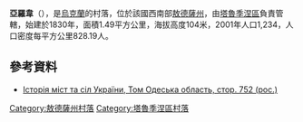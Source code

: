 {{coord|46|2|47|N|29|5|33|E|scale:30000|display=title}}

'''亞羅韋'''（{{lang-uk|Ярове}}），是[[烏克蘭|烏克蘭]]的村落，位於該國西南部[[敖德薩州|敖德薩州]]，由[[塔魯季涅區|塔魯季涅區]]負責管轄，始建於1830年，面積1.49平方公里，海拔高度104米，2001年人口1,234，人口密度每平方公里828.19人。

==參考資料==
* [https://web.archive.org/web/20110409195028/http://www.igsu.org.ua/Odesskaja.obl/Tarutinskij.rajon/JArovoe.html Історія міст та сіл України, Том Одеська область, стор. 752 (рос.)]

{{DEFAULTSORT:Ярове}}
[[Category:敖德薩州村落|Category:敖德薩州村落]]
[[Category:塔魯季涅區村落|Category:塔魯季涅區村落]]


{{Odessa-geo-stub}}